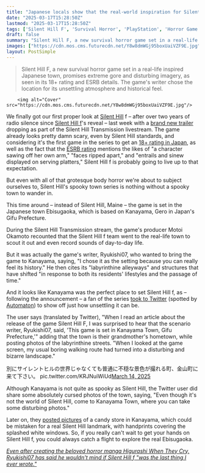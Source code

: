 ```yaml
---
title: "Japanese locals show that the real-world inspiration for Silent Hill f's new town can be just as scary as the game"
date: "2025-03-17T15:28:50Z"
lastmod: "2025-03-17T15:28:50Z"
tags: ['Silent Hill F', 'Survival Horror', 'PlayStation', 'Horror Game', 'Ryukishi07']
draft: false
summary: "Silent Hill F, a new survival horror game set in a real-life inspired Japanese town,  promises extreme gore and disturbing imagery, as seen in its 18+ rating and ESRB details. The game's writer chose the location for its unsettling atmosphere and historical feel."
images: ["https://cdn.mos.cms.futurecdn.net/Y8w8dmWGj95boxUaiVZF9E.jpg"]
layout: PostSimple
---
```

> Silent Hill F, a new survival horror game set in a real-life inspired Japanese town,  promises extreme gore and disturbing imagery, as seen in its 18+ rating and ESRB details. The game's writer chose the location for its unsettling atmosphere and historical feel.


        <img alt="Cover" src="https://cdn.mos.cms.futurecdn.net/Y8w8dmWGj95boxUaiVZF9E.jpg"/>
        
We finally got our first proper look at [Silent Hill](https://www.gamesradar.com/best-silent-hill-games/) f – after over two years of radio silence since [Silent Hill f](https://www.gamesradar.com/silent-hill-f/)'s reveal – last week with a [brand new trailer](https://www.gamesradar.com/games/silent-hill/new-silent-hill-f-reveal-trailer-shows-some-of-the-freakiest-monsters-ive-ever-seen-in-the-25-year-old-survival-horror-series/) dropping as part of the Silent Hill Transmission livestream. The game already looks pretty damn scary, even by Silent Hill standards, and considering it's the first game in the series to get an [18+ rating in Japan](https://www.gamesradar.com/games/survival-horror/silent-hill-f-may-be-the-scariest-game-in-the-26-year-old-series-or-at-least-the-first-one-rated-18-in-japan/), as well as the fact that the [ESRB rating](https://www.gamesradar.com/games/survival-horror/silent-hill-fs-esrb-rating-has-zero-chill-faces-ripped-apart-a-character-burned-alive-inside-a-cage-and-entrails-and-sinew-displayed-on-serving-platters/) mentions the likes of "a character sawing off her own arm," "faces ripped apart," and "entrails and sinew displayed on serving platters," Silent Hill f is probably going to live up to that expectation.

But even with all of that grotesque body horror we're about to subject ourselves to, Silent Hill's spooky town series is nothing without a spooky town to wander in.

This time around – instead of Silent Hill, Maine – the game is set in the Japanese town Ebisugaoka, which is based on Kanayama, Gero in Japan's Gifu Prefecture.

During the Silent Hill Transmission stream, the game's producer Motoi Okamoto recounted that the Silent Hill f team went to the real-life town to scout it out and even record sounds of day-to-day life.

But it was actually the game's writer, Ryukishi07, who wanted to bring the game to Kanayama, saying, "I chose it as the setting because you can really feel its history." He then cites its "labyrinthine alleyways" and structures that have shifted "in response to both its residents' lifestyles and the passage of time."

And it looks like Kanayama was the perfect place to set Silent Hill f, as – following the announcement – a fan of the series [took to Twitter](https://x.com/sinonomeimori/status/1900378983189143867?) (spotted by [Automaton](https://automaton-media.com/en/news/silent-hill-fs-real-life-location-is-already-scary-even-before-being-put-into-an-18-horror-game-locals-confirm/)) to show off just how unsettling it can be.

The user says (translated by Twitter), "When I read an article about the release of the game Silent Hill F, I was surprised to hear that the scenario writer, Ryukishi07, said, 'This game is set in Kanayama Town, Gifu Prefecture,'" adding that the town is their grandmother's hometown, while posting photos of the labyrinthine streets. "When I looked at the game screen, my usual boring walking route had turned into a disturbing and bizarre landscape."

別にサイレントヒルの世界じゃなくても普通に不穏な景色が撮れる町、金山町に来て下さい。 pic.twitter.com/KRJNuiWiUd[March 14, 2025](https://twitter.com/cantworkitout/status/1900385105387958390)

Although Kanayama is not quite as spooky as Silent Hill, the Twitter user did share some absolutely cursed photos of the town, saying, "Even though it's not the world of Silent Hill, come to Kanayama Town, where you can take some disturbing photos."

Later on, they [posted pictures](https://x.com/sinonomeimori/status/1900537583970685316) of a candy store in Kanayama, which could be mistaken for a real Silent Hill landmark, with handprints covering the splashed white windows. So, if you really can't wait to get your hands on Silent Hill f, you could always catch a flight to explore the real Ebisugaoka.

[<em>Even after creating the beloved horror manga Higurashi When They Cry, Ryukishi07 has said he wouldn't mind if Silent Hill f "was the last thing I ever wrote."</em>](https://www.gamesradar.com/games/silent-hill/famed-higurashi-when-they-cry-creator-ryukishi07-says-he-worked-so-hard-on-the-silent-hill-f-story-that-i-dont-think-i-would-mind-if-it-was-the-last-thing-i-ever-wrote/)
        